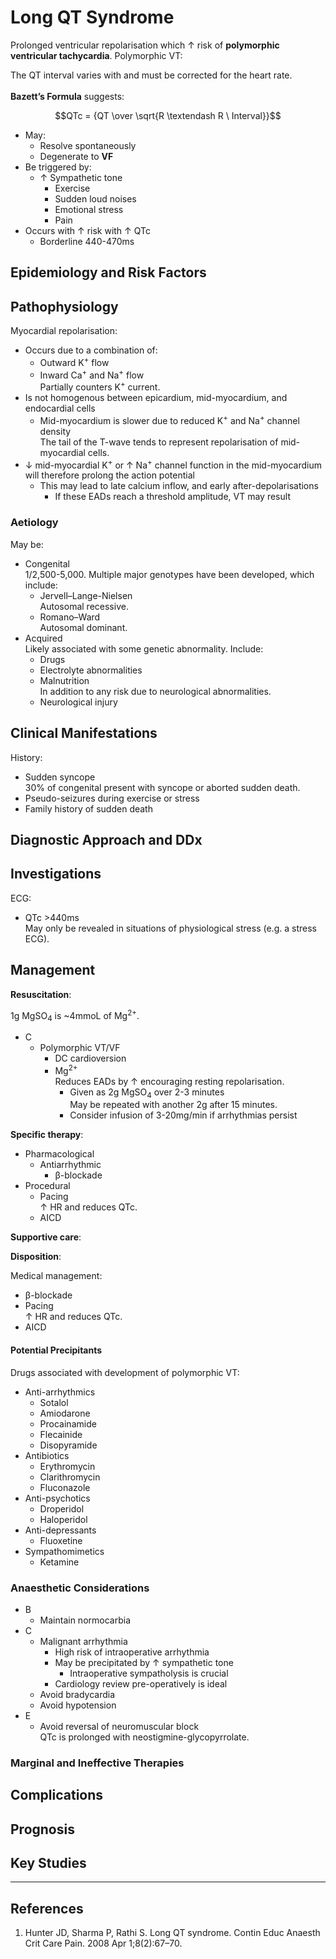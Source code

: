 # Long QT Syndrome


Prolonged ventricular repolarisation which ↑ risk of **polymorphic ventricular tachycardia**. Polymorphic VT:

:::column-margin
The QT interval varies with and must be corrected for the heart rate.\
\
**Bazett's Formula** suggests:

$$QTc = {QT \over \sqrt{R \textendash R \ Interval}}$$
:::

* May:
	* Resolve spontaneously
	* Degenerate to **VF**
* Be triggered by:
	* ↑ Sympathetic tone
		* Exercise
		* Sudden loud noises
		* Emotional stress
		* Pain
* Occurs with ↑ risk with ↑ QTc\
	* Borderline 440-470ms

## Epidemiology and Risk Factors

## Pathophysiology

Myocardial repolarisation:

* Occurs due to a combination of:
	* Outward K^+^ flow
	* Inward Ca^+^ and Na^+^ flow\
	Partially counters K^+^ current.
* Is not homogenous between epicardium, mid-myocardium, and endocardial cells
	* Mid-myocardium is slower due to reduced K^+^ and Na^+^ channel density\
	The tail of the T-wave tends to represent repolarisation of mid-myocardial cells.
* ↓ mid-myocardial K^+^ or ↑ Na^+^ channel function in the mid-myocardium will therefore prolong the action potential
	* This may lead to late calcium inflow, and early after-depolarisations
		* If these EADs reach a threshold amplitude, VT may result

### Aetiology

May be:

* Congenital\
1/2,500-5,000. Multiple major genotypes have been developed, which include:
	* Jervell–Lange-Nielsen\
	Autosomal recessive.
	* Romano–Ward\
	Autosomal dominant.
* Acquired\
Likely associated with some genetic abnormality. Include:
	* Drugs
	* Electrolyte abnormalities
	* Malnutrition\
	In addition to any risk due to neurological abnormalities.
	* Neurological injury

## Clinical Manifestations

History:

* Sudden syncope\
30% of congenital present with syncope or aborted sudden death.
* Pseudo-seizures during exercise or stress
* Family history of sudden death

## Diagnostic Approach and DDx

## Investigations

ECG:

* QTc >440ms\
May only be revealed in situations of physiological stress (e.g. a stress ECG).

## Management


**Resuscitation**:\

:::column-margin
1g MgSO~4~ is ~4mmoL of Mg^2+^.
:::

* C
	* Polymorphic VT/VF
		* DC cardioversion
		* Mg^2+^\
		Reduces EADs by ↑ encouraging resting repolarisation.
			* Given as 2g MgSO~4~ over 2-3 minutes\
			May be repeated with another 2g after 15 minutes.
			* Consider infusion of 3-20mg/min if arrhythmias persist

**Specific therapy**:

* Pharmacological
	* Antiarrhythmic
		* β-blockade
* Procedural
	* Pacing\
	↑ HR and reduces QTc.
	* AICD

**Supportive care**:

**Disposition**:


Medical management:

* β-blockade
* Pacing\
↑ HR and reduces QTc.
* AICD

#### Potential Precipitants

Drugs associated with development of polymorphic VT:

* Anti-arrhythmics
	* Sotalol
	* Amiodarone
	* Procainamide
	* Flecainide
	* Disopyramide
* Antibiotics
	* Erythromycin
	* Clarithromycin
	* Fluconazole
* Anti-psychotics
	* Droperidol
	* Haloperidol
* Anti-depressants
	* Fluoxetine
* Sympathomimetics
	* Ketamine

### Anaesthetic Considerations

* B
	* Maintain normocarbia
* C
	* Malignant arrhythmia
		* High risk of intraoperative arrhythmia
		* May be precipitated by ↑ sympathetic tone
			* Intraoperative sympatholysis is crucial
		* Cardiology review pre-operatively is ideal
	* Avoid bradycardia
	* Avoid hypotension
* E
	* Avoid reversal of neuromuscular block\
	QTc is prolonged with neostigmine-glycopyrrolate.

### Marginal and Ineffective Therapies

## Complications

## Prognosis

## Key Studies


---

## References

1. Hunter JD, Sharma P, Rathi S. Long QT syndrome. Contin Educ Anaesth Crit Care Pain. 2008 Apr 1;8(2):67–70. 
